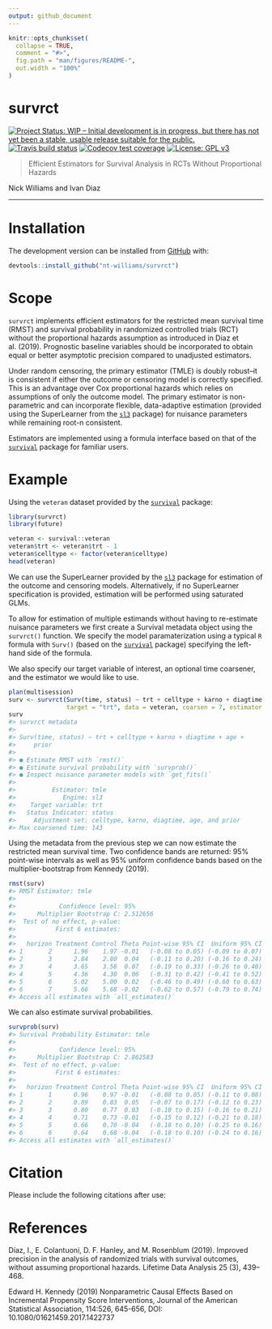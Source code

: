 ```yaml
---
output: github_document
---
```


<!-- README.md is generated from README.Rmd. Please edit that file -->

```r
knitr::opts_chunk$set(
  collapse = TRUE,
  comment = "#>",
  fig.path = "man/figures/README-",
  out.width = "100%"
)
```

# survrct

<!-- badges: start -->
[![Project Status: WIP – Initial development is in progress, but there has not yet been a stable, usable release suitable for the public.](https://www.repostatus.org/badges/latest/wip.svg)](https://www.repostatus.org/#wip)
[![Travis build status](https://travis-ci.com/nt-williams/rctSurv.svg?branch=master)](https://travis-ci.com/nt-williams/rctSurv)
[![Codecov test coverage](https://codecov.io/gh/nt-williams/rctSurv/branch/master/graph/badge.svg)](https://codecov.io/gh/nt-williams/rctSurv?branch=master)
[![License: GPL v3](https://img.shields.io/badge/License-GPLv3-blue.svg)](https://www.gnu.org/licenses/gpl-3.0)
<!-- badges: end -->

> Efficient Estimators for Survival Analysis in RCTs Without Proportional Hazards

Nick Williams and Ivan Diaz

---

# Installation

The development version can be installed from [GitHub](https://github.com) with:

```r
devtools::install_github("nt-williams/survrct")
```

# Scope

`survrct` implements efficient estimators for the restricted mean survival time (RMST) and survival probability in randomized controlled trials (RCT) without the proportional hazards assumption as introduced in Diaz et al. (2019). Prognostic baseline variables should be incorporated to obtain equal or better asymptotic precision compared to unadjusted estimators.

Under random censoring, the primary estimator (TMLE) is doubly robust--it is consistent if either the outcome or censoring model is correctly specified. This is an advantage over Cox proportional hazards which relies on assumptions of only the outcome model. The primary estimator is non-parametric and can incorporate flexible, data-adaptive estimation (provided using the SuperLearner from the [`sl3`](https://github.com/tlverse/sl3) package) for nuisance parameters while remaining root-n consistent.

Estimators are implemented using a formula interface based on that of the [`survival`](https://CRAN.R-project.org/package=survival) package for familiar users.

# Example

Using the `veteran` dataset provided by the [`survival`](https://CRAN.R-project.org/package=survival) package:

```r
library(survrct)
library(future)

veteran <- survival::veteran
veteran$trt <- veteran$trt - 1
veteran$celltype <- factor(veteran$celltype)
head(veteran)
```

We can use the SuperLearner provided by the [`sl3`](https://github.com/tlverse/sl3) package for estimation of the outcome and censoring models. Alternatively, if no SuperLearner specification is provided, estimation will be performed using saturated GLMs.

To allow for estimation of multiple estimands without having to re-estimate nuisance parameters we first create a Survival metadata object using the `survrct()` function. We specify the model paramaterization using a typical `R` formula with `Surv()` (based on the [`survival`](https://CRAN.R-project.org/package=survival) package) specifying the left-hand side of the formula. 

We also specify our target variable of interest, an optional time coarsener, and the estimator we would like to use.

```r
plan(multisession)
surv <- survrct(Surv(time, status) ~ trt + celltype + karno + diagtime + age + prior, 
                target = "trt", data = veteran, coarsen = 7, estimator = "tmle")
surv
#> survrct metadata
#> 
#> Surv(time, status) ~ trt + celltype + karno + diagtime + age + 
#>     prior
#> 
#> ● Estimate RMST with `rmst()`
#> ● Estimate survival probability with `survprob()`
#> ● Inspect nuisance parameter models with `get_fits()`
#> 
#>          Estimator: tmle
#>             Engine: sl3
#>    Target variable: trt
#>   Status Indicator: status
#>     Adjustment set: celltype, karno, diagtime, age, and prior
#> Max coarsened time: 143
```

Using the metadata from the previous step we can now estimate the restricted mean survival time. Two confidence bands are returned: 95% point-wise intervals as well as 95% uniform confidence bands based on the multiplier-bootstrap from Kennedy (2019). 

```r
rmst(surv)
#> RMST Estimator: tmle
#> 
#>            Confidence level: 95%
#>      Multiplier Bootstrap C: 2.512656 
#>  Test of no effect, p-value:
#>           First 6 estimates:
#> 
#>   horizon Treatment Control Theta Point-wise 95% CI  Uniform 95% CI
#> 1       2      1.96    1.97 -0.01   (-0.08 to 0.05) (-0.09 to 0.07)
#> 2       3      2.84    2.80  0.04   (-0.11 to 0.20) (-0.16 to 0.24)
#> 3       4      3.65    3.58  0.07   (-0.19 to 0.33) (-0.26 to 0.40)
#> 4       5      4.36    4.30  0.06   (-0.31 to 0.42) (-0.41 to 0.52)
#> 5       6      5.02    5.00  0.02   (-0.46 to 0.49) (-0.60 to 0.63)
#> 6       7      5.66    5.68 -0.02   (-0.62 to 0.57) (-0.79 to 0.74)
#> Access all estimates with `all_estimates()`
```

We can also estimate survival probabilities.

```r
survprob(surv)
#> Survival Probability Estimator: tmle
#> 
#>            Confidence level: 95%
#>      Multiplier Bootstrap C: 2.862583 
#>  Test of no effect, p-value:
#>           First 6 estimates:
#> 
#>   horizon Treatment Control Theta Point-wise 95% CI  Uniform 95% CI
#> 1       1      0.96    0.97 -0.01   (-0.08 to 0.05) (-0.11 to 0.08)
#> 2       2      0.89    0.83  0.05   (-0.07 to 0.17) (-0.12 to 0.23)
#> 3       3      0.80    0.77  0.03   (-0.10 to 0.15) (-0.16 to 0.21)
#> 4       4      0.71    0.73 -0.01   (-0.15 to 0.12) (-0.21 to 0.18)
#> 5       5      0.66    0.70 -0.04   (-0.18 to 0.10) (-0.25 to 0.16)
#> 6       6      0.64    0.68 -0.04   (-0.18 to 0.10) (-0.24 to 0.16)
#> Access all estimates with `all_estimates()`
```

# Citation

Please include the following citations after use:

# References

Díaz, I., E. Colantuoni, D. F. Hanley, and M. Rosenblum (2019). Improved precision in
the analysis of randomized trials with survival outcomes, without assuming proportional
hazards. Lifetime Data Analysis 25 (3), 439–468.

Edward H. Kennedy (2019) Nonparametric Causal Effects Based on Incremental Propensity Score Interventions, Journal of the American Statistical Association, 114:526, 645-656, DOI: 10.1080/01621459.2017.1422737
